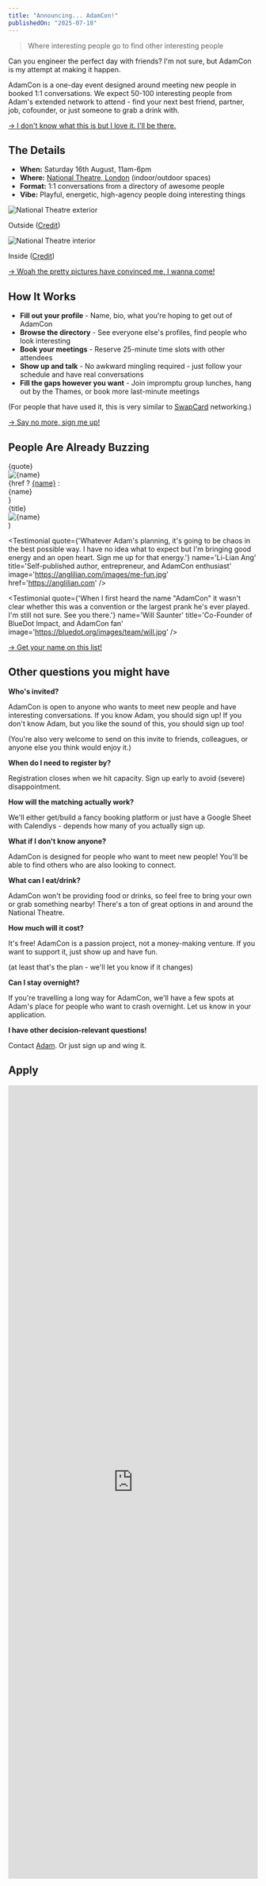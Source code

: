 ```yaml
---
title: "Announcing... AdamCon!"
publishedOn: "2025-07-18"
---
```


<blockquote className='border-red-600'>Where interesting people go to find other interesting people</blockquote>

Can you engineer the perfect day with friends? I'm not sure, but AdamCon is my attempt at making it happen.

AdamCon is a one-day event designed around meeting new people in booked 1:1 conversations. We expect 50-100 interesting people from Adam's extended network to attend - find your next best friend, partner, job, cofounder, or just someone to grab a drink with.

[→ I don't know what this is but I love it. I'll be there.](#apply)

## The Details

- **When:** Saturday 16th August, 11am-6pm
- **Where:** [National Theatre, London](https://maps.app.goo.gl/B9L6UiEYn57Smr1m7) (indoor/outdoor spaces)
- **Format:** 1:1 conversations from a directory of awesome people
- **Vibe:** Playful, energetic, high-agency people doing interesting things

<div className='grid sm:grid-cols-2 sm:gap-4'>
  <div className='flex-1'>
    <img
      src='/images/blog/adamcon/theatre-outside.jpg'
      alt='National Theatre exterior'
      className='w-full sm:h-64 object-cover rounded-lg !my-0'
    />
    <p className='text-sm text-gray-600 text-center mt-2'>Outside (<a href='https://commons.wikimedia.org/wiki/File:National_Theatre_2025-05-17.jpg' className='underline'>Credit</a>)</p>
  </div>
  <div className='flex-1'>
    <img
      src='/images/blog/adamcon/theatre-inside.jpg'
      alt='National Theatre interior'
      className='w-full sm:h-64 object-cover rounded-lg !my-0'
    />
    <p className='text-sm text-gray-600 text-center mt-2'>Inside (<a href='https://www.google.co.uk/maps/place/National+Theatre/@51.5072194,-0.1143667,3a,75y,90t/data=!3m8!1e2!3m6!1sCIABIhDJTFTEgjKUTsFxu0qNEBxC!2e10!3e12!6shttps:%2F%2Flh3.googleusercontent.com%2Fgps-cs-s%2FAC9h4nqGvCYplxc12rbA-sw-hscs2Ah2NwtRAcRO6rmM4RJ_jO522U6w2IDcld-Nwe_JZgurgYqNUk2oZkhwygq6N_v8JPGJoEDLDEoxVbsFROBCtBTHfq3n_wuPUen6lTRHFxvROOA9TBGZKMJC%3Dw203-h152-k-no!7i4080!8i3072!4m9!3m8!1s0x487604a3a9db8b75:0x1761ec87fcadd30d!8m2!3d51.5072194!4d-0.1143667!10e5!14m1!1BCgIgARICGAI!16zL20vMDE2ZmQ1?entry=ttu&g_ep=EgoyMDI1MDYxMS4wIKXMDSoASAFQAw%3D%3D' className='underline'>Credit</a>)</p>
  </div>
</div>

[→ Woah the pretty pictures have convinced me, I wanna come!](#apply)

## How It Works

- **Fill out your profile** - Name, bio, what you're hoping to get out of AdamCon
- **Browse the directory** - See everyone else's profiles, find people who look interesting
- **Book your meetings** - Reserve 25-minute time slots with other attendees
- **Show up and talk** - No awkward mingling required - just follow your schedule and have real conversations
- **Fill the gaps however you want** - Join impromptu group lunches, hang out by the Thames, or book more last-minute meetings

(For people that have used it, this is very similar to [SwapCard](https://www.swapcard.com/features/meeting-request-rules) networking.)

[→ Say no more, sign me up!](#apply)

## People Are Already Buzzing

 <div className='flex flex-col sm:flex-row gap-6 my-6 bg-red-50 p-8 border-l-4 border-red-600'>
   <div className='sm:order-2'>
     <div className='text-gray-800 leading-relaxed mt-0 mb-4'>
      {quote}
     </div>
     <div className='flex items-center gap-3 sm:block text-sm text-gray-600'>
      <img
        src={image}
        alt={name}
        className='size-12 sm:size-24 rounded-full object-cover flex-shrink-0 !my-0 sm:hidden'
      />
      <div>
        {href
          ? <a href={href} target='_blank' rel='noreferrer' className='font-semibold text-gray-900'>{name}</a>
          : <div className='font-semibold text-gray-900'>{name}</div>
        }
        <div>{title}</div>
      </div>
     </div>
   </div>
   <img
     src={image}
     alt={name}
     className='hidden sm:block size-24 rounded-full object-cover flex-shrink-0 !my-0 sm:order-1'
   />
 </div>
)

<Testimonial
  quote="After a previous conference I went to, I thought 'what if this, but for friendships?' and somehow convinced myself this was genius rather than unhinged."
  name='Adam Jones'
  title='Putting the Adam in AdamCon'
  image='/images/profile-pic.webp'
  href='/'
/>

<Testimonial
  quote='Is this going to get us banned from the National Theatre?'
  name='Malena Schmidt'
  title='Confirmed attendee, AdamCon'
  image='https://malenaschmidt.com/profile-pic.jpg'
  href='https://malenaschmidt.com'
/>

<Testimonial
  quote={'Whatever Adam\'s planning, it\'s going to be chaos in the best possible way. I have no idea what to expect but I\'m bringing good energy and an open heart. Sign me up for that energy.'}
  name='Li-Lian Ang'
  title='Self-published author, entrepreneur, and AdamCon enthusiast'
  image='https://anglilian.com/images/me-fun.jpg'
  href='https://anglilian.com'
/>

<Testimonial
  quote={'When I first heard the name "AdamCon" it wasn\'t clear whether this was a convention or the largest prank he\'s ever played. I\'m still not sure. See you there.'}
  name='Will Saunter'
  title='Co-Founder of BlueDot Impact, and AdamCon fan'
  image='https://bluedot.org/images/team/will.jpg'
/>

[→ Get your name on this list!](#apply)

## Other questions you might have

**Who's invited?**

AdamCon is open to anyone who wants to meet new people and have interesting conversations. If you know Adam, you should sign up! If you don't know Adam, but you like the sound of this, you should sign up too!

(You're also very welcome to send on this invite to friends, colleagues, or anyone else you think would enjoy it.)

**When do I need to register by?**

Registration closes when we hit capacity. Sign up early to avoid (severe) disappointment.

**How will the matching actually work?**

We'll either get/build a fancy booking platform or just have a Google Sheet with Calendlys - depends how many of you actually sign up.

**What if I don't know anyone?**

AdamCon is designed for people who want to meet new people! You'll be able to find others who are also looking to connect.

**What can I eat/drink?**

AdamCon won't be providing food or drinks, so feel free to bring your own or grab something nearby! There's a ton of great options in and around the National Theatre.

**How much will it cost?**

It's free! AdamCon is a passion project, not a money-making venture. If you want to support it, just show up and have fun.

(at least that's the plan - we'll let you know if it changes)

**Can I stay overnight?**

If you're travelling a long way for AdamCon, we'll have a few spots at Adam's place for people who want to crash overnight. Let us know in your application.

**I have other decision-relevant questions!**

Contact [Adam](/). Or just sign up and wing it.

## Apply

<div className='max-w-screen overflow-clip px-1 -mx-1'>
  <div className='-mt-24 -mx-12'>
    <iframe className='airtable-embed' src='https://airtable.com/embed/appNMfArZZ49tEtzH/pagjd9Z1rB0HOK4Wx/form' frameBorder='0' width='100%' height='1600' style={{background: 'transparent'}}></iframe>
  </div>
</div>
